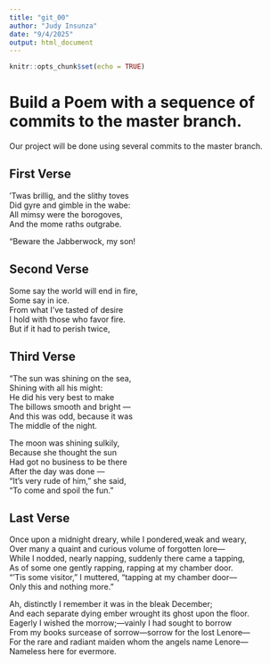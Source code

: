```yaml
---
title: "git_00"
author: "Judy Insunza"
date: "9/4/2025"
output: html_document
---
```


```r
knitr::opts_chunk$set(echo = TRUE)
```
# Build a Poem with a sequence of commits to the master branch.
Our project will be done using several commits to the master branch.
<!-- Do not modify or change any text in "!--" bracketed areas such as this --- these are instructions to
you, if you change any of this the git program will notice it and compromise your git merging strategy !-->

## First Verse 
<!--Put the first five lines of a poem by Lewis Carrol in this section!-->
’Twas brillig, and the slithy toves  
Did gyre and gimble in the wabe:  
All mimsy were the borogoves,  
And the mome raths outgrabe.
  
“Beware the Jabberwock, my son!  

## Second Verse
<!--Put the first five lines of a poem by Robert Frost here!-->
Some say the world will end in fire,  
Some say in ice.  
From what I've tasted of desire  
I hold with those who favor fire.  
But if it had to perish twice,  
  
## Third Verse
<!--Put the first two verses of The Walrus and the Carpenter here!-->
"The sun was shining on the sea,  
Shining with all his might:  
He did his very best to make  
The billows smooth and bright —  
And this was odd, because it was  
The middle of the night.  
  
The moon was shining sulkily,  
Because she thought the sun  
Had got no business to be there  
After the day was done —  
"It's very rude of him," she said,  
"To come and spoil the fun."  
  
## Last Verse
<!--Put a short poem of your choice 8-20 lines,here!-->
Once upon a midnight dreary, while I pondered,weak and weary,    
Over many a quaint and curious volume of forgotten lore—    
While I nodded, nearly napping, suddenly there came a tapping,    
As of some one gently rapping, rapping at my chamber door.  
“’Tis some visitor,” I muttered, “tapping at my chamber door—  
Only this and nothing more.”  

Ah, distinctly I remember it was in the bleak December;  
And each separate dying ember wrought its ghost upon the floor.  
Eagerly I wished the morrow;—vainly I had sought to borrow  
From my books surcease of sorrow—sorrow for the lost Lenore—  
For the rare and radiant maiden whom the angels name Lenore—  
Nameless here for evermore.  
  


